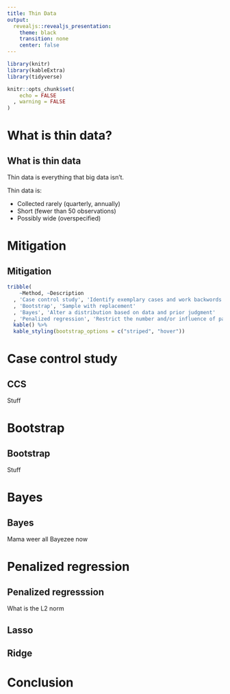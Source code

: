 ```yaml
---
title: Thin Data
output: 
  revealjs::revealjs_presentation:
    theme: black
    transition: none
    center: false
---
```


```r
library(knitr)
library(kableExtra)
library(tidyverse)

knitr::opts_chunk$set(
    echo = FALSE
  , warning = FALSE
)
```

# What is thin data? 

## What is thin data

Thin data is everything that big data isn't.

Thin data is:

- Collected rarely (quarterly, annually)
- Short (fewer than 50 observations)
- Possibly wide (overspecified)

##

##

##

# Mitigation

## Mitigation

```r
tribble(
    ~Method, ~Description
  , 'Case control study', 'Identify exemplary cases and work backwords'
  , 'Bootstrap', 'Sample with replacement'
  , 'Bayes', 'Alter a distribution based on data and prior judgment'
  , 'Penalized regression', 'Restrict the number and/or influence of parameters') %>% 
  kable() %>% 
  kable_styling(bootstrap_options = c("striped", "hover"))
```

# Case control study

## CCS

Stuff

# Bootstrap

## Bootstrap

Stuff

# Bayes

## Bayes

Mama weer all Bayezee now

# Penalized regression

## Penalized regresssion

What is the L2 norm

## Lasso

## Ridge

# Conclusion